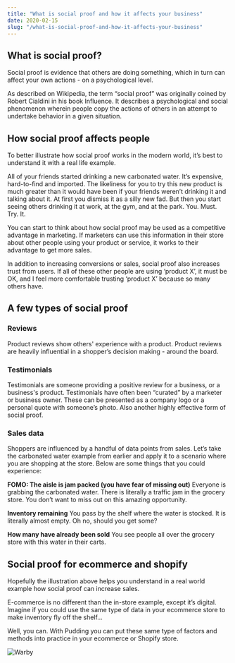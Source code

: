 ```yaml
---
title: "What is social proof and how it affects your business"
date: 2020-02-15
slug: "/what-is-social-proof-and-how-it-affects-your-business"
---
```


## What is social proof?
Social proof is evidence that others are doing something, which in turn can affect your own actions - on a psychological level. 

As described on Wikipedia, the term “social proof” was originally coined by Robert Cialdini in his book Influence. It describes a psychological and social phenomenon wherein people copy the actions of others in an attempt to undertake behavior in a given situation.

## How social proof affects people
To better illustrate how social proof works in the modern world, it’s best to understand it with a real life example. 

All of your friends started drinking a new carbonated water. It’s expensive, hard-to-find and imported. The likeliness for you to try this new product is much greater than it would have been if your friends weren’t drinking it and talking about it. At first you dismiss it as a silly new fad. But then you start seeing others drinking it at work, at the gym, and at the park. You. Must. Try. It. 

You can start to think about how social proof may be used as a competitive advantage in marketing. If marketers can use this information in their store about other people using your product or service, it works to their advantage to get more sales. 

In addition to increasing conversions or sales, social proof also increases trust from users. If all of these other people are using ‘product X’, it must be OK, and I feel more comfortable trusting ‘product X’ because so many others have. 

## A few types of social proof 

### Reviews
Product reviews show others' experience with a product. Product reviews are heavily influential in a shopper’s decision making - around the board. 

### Testimonials
Testimonials are someone providing a positive review for a business, or a business's product. Testimonials have often been “curated” by a marketer or business owner. These can be presented as a company logo or a personal quote with someone’s photo. Also another highly effective form of social proof. 

### Sales data
Shoppers are influenced by a handful of data points from sales. Let’s take the carbonated water example from earlier and apply it to a scenario where you are shopping at the store. Below are some things that you could experience:  

**FOMO: The aisle is jam packed (you have fear of missing out)** Everyone is grabbing the carbonated water. There is literally a traffic jam in the grocery store. You don’t want to miss out on this amazing opportunity. 

**Inventory remaining**  You pass by the shelf where the water is stocked. It is literally almost empty. Oh no, should you get some?

**How many have already been sold**  You see people all over the grocery store with this water in their carts. 


## Social proof for ecommerce and shopify
Hopefully the illustration above helps you understand in a real world example how social proof can increase sales. 

E-commerce is no different than the in-store example, except it’s digital. Imagine if you could use the same type of data in your ecommerce store to make inventory fly off the shelf…

Well, you can. With Pudding you can put these same type of factors and methods into practice in your ecommerce or Shopify store. 

![Warby](/warbytestimonial.png)
